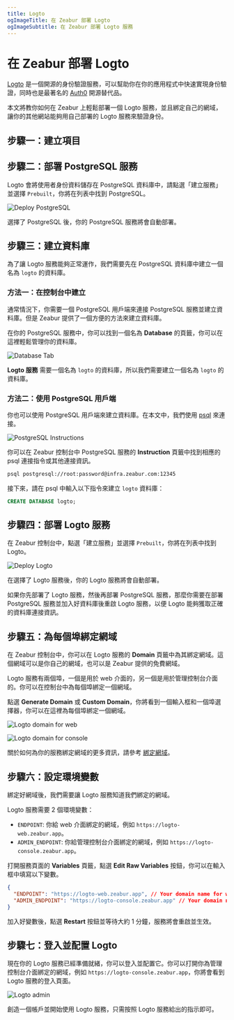 ```yaml
---
title: Logto
ogImageTitle: 在 Zeabur 部署 Logto
ogImageSubtitle: 在 Zeabur 部署 Logto 服務
---
```


# 在 Zeabur 部署 Logto

[Logto](https://logto.io/) 是一個開源的身份驗證服務，可以幫助你在你的應用程式中快速實現身份驗證，同時也是最著名的 [Auth0](https://auth0.com/) 開源替代品。

本文將教你如何在 Zeabur 上輕鬆部署一個 Logto 服務，並且綁定自己的網域，讓你的其他網站能夠用自己部署的 Logto 服務來驗證身份。

## 步驟一：建立項目

<CreateProject />

## 步驟二：部署 PostgreSQL 服務

Logto 會將使用者身份資料儲存在 PostgreSQL 資料庫中，請點選「建立服務」並選擇 `Prebuilt`，你將在列表中找到 PostgreSQL。

![Deploy PostgreSQL](/marketplace/postgresql/deploy.png)

選擇了 PostgreSQL 後，你的 PostgreSQL 服務將會自動部署。

## 步驟三：建立資料庫

為了讓 Logto 服務能夠正常運作，我們需要先在 PostgreSQL 資料庫中建立一個名為 `logto` 的資料庫。

### 方法一：在控制台中建立

通常情況下，你需要一個 PostgreSQL 用戶端來連接 PostgreSQL 服務並建立資料庫。但是 Zeabur 提供了一個方便的方法來建立資料庫。

在你的 PostgreSQL 服務中，你可以找到一個名為 **Database** 的頁籤，你可以在這裡輕鬆管理你的資料庫。

![Database Tab](/marketplace/postgresql/create-database.png)

**Logto 服務** 需要一個名為 `logto` 的資料庫，所以我們需要建立一個名為 `logto` 的資料庫。

### 方法二：使用 PostgreSQL 用戶端

你也可以使用 PostgreSQL 用戶端來建立資料庫。在本文中，我們使用 [psql](https://www.postgresql.org/docs/9.1/app-psql.html) 來連接。

![PostgreSQL Instructions](/marketplace/postgresql/connect.png)

你可以在 Zeabur 控制台中 PostgreSQL 服務的 **Instruction** 頁籤中找到相應的 psql 連接指令或其他連接資訊。

```bash
psql postgresql://root:password@infra.zeabur.com:12345
```

接下來，請在 psql 中輸入以下指令來建立 `logto` 資料庫：

```sql
CREATE DATABASE logto;
```

## 步驟四：部署 Logto 服務

在 Zeabur 控制台中，點選「建立服務」並選擇 `Prebuilt`，你將在列表中找到 Logto。

![Deploy Logto](/marketplace/logto/prebuilt.png)

在選擇了 Logto 服務後，你的 Logto 服務將會自動部署。

<Callout>
  如果你先部署了 Logto 服務，然後再部署 PostgreSQL 服務，那麼你需要在部署
  PostgreSQL 服務並加入好資料庫後重啟 Logto 服務，以便 Logto
  能夠獲取正確的資料庫連接資訊。
</Callout>

## 步驟五：為每個埠綁定網域

在 Zeabur 控制台中，你可以在 Logto 服務的 **Domain** 頁籤中為其綁定網域。這個網域可以是你自己的網域，也可以是 Zeabur 提供的免費網域。

Logto 服務有兩個埠，一個是用於 web 介面的，另一個是用於管理控制台介面的。你可以在控制台中為每個埠綁定一個網域。

點選 **Generate Domain** 或 **Custom Domain**，你將看到一個輸入框和一個埠選擇器，你可以在這裡為每個埠綁定一個網域。

![Logto domain for web](/marketplace/logto/web-domain.png)

![Logto domain for console](/marketplace/logto/console-domain.png)

關於如何為你的服務綁定網域的更多資訊，請參考 [綁定網域](../deploy/domain-binding)。

## 步驟六：設定環境變數

綁定好網域後，我們需要讓 Logto 服務知道我們綁定的網域。

Logto 服務需要 2 個環境變數：

- `ENDPOINT`: 你給 web 介面綁定的網域，例如 `https://logto-web.zeabur.app`。
- `ADMIN_ENDPOINT`: 你給管理控制台介面綁定的網域，例如 `https://logto-console.zeabur.app`。

打開服務頁面的 **Variables** 頁籤，點選 **Edit Raw Variables** 按鈕，你可以在輸入框中填寫以下變數。

```json
{
  "ENDPOINT": "https://logto-web.zeabur.app", // Your domain name for web interface
  "ADMIN_ENDPOINT": "https://logto-console.zeabur.app" // Your domain name for admin console interface
}
```

加入好變數後，點選 **Restart** 按鈕並等待大約 1 分鐘，服務將會重啟並生效。

## 步驟七：登入並配置 Logto

現在你的 Logto 服務已經準備就緒，你可以登入並配置它。你可以打開你為管理控制台介面綁定的網域，例如 `https://logto-console.zeabur.app`，你將會看到 Logto 服務的登入頁面。

![Logto admin](/marketplace/logto/admin.png)

創造一個帳戶並開始使用 Logto 服務，只需按照 Logto 服務給出的指示即可。
